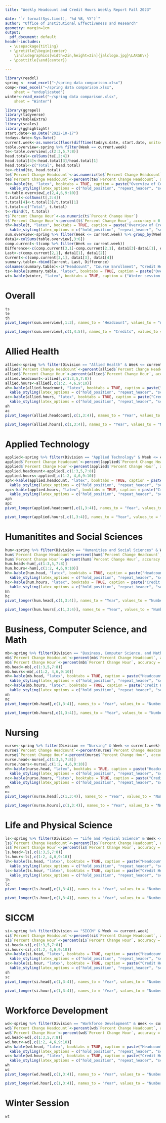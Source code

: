 ---
title: "Weekly Headcount and Credit Hours Weekly Report Fall 2023"

date: "`r format(Sys.time(), '%d %B, %Y')`"
author: "Office of Institutional Effectiveness and Research"
geometry: margin=1cm
output:
  pdf_document: default
header-includes:
  - \usepackage{titling}
  - \pretitle{\begin{center}
    \includegraphics[width=2in,height=2in]{jalclogo.jpg}\LARGE\\}
  - \posttitle{\end{center}}
  
---



```{r message=FALSE, warning=FALSE, include=FALSE}
library(readxl)
spring <- read_excel("~/spring data comparison.xlsx")
comp<-read_excel("~/spring data comparison.xlsx", 
    sheet = "unduplicated")
winter<-read_excel("~/spring data comparison.xlsx", 
    sheet = "Winter")
```

\newpage

```{r echo=FALSE, message=FALSE, warning=FALSE}
library(ggrepel)
library(tidyverse)
library(kableExtra)
library(scales)
library(gghighlight)
start.date<-as.Date("2022-10-17")
todays.date<-Sys.Date()
current.week<-as.numeric(floor(difftime(todays.date, start.date, units="weeks")))
table.overview<-spring %>% filter(Week == current.week)
te<-table.overview[,c(2:3,5,7:8)]
head.total<-colSums(te[,2:4])
head.total[4]<-head.total[3]/head.total[1]
head.total<-c("Total", head.total)
te<-rbind(te, head.total)
te$`Percent Change Headcount`<-as.numeric(te$`Percent Change Headcount`)
te$`Percent Change Headcount`<-percent(te$`Percent Change Headcount`, accuracy = 0.1)
te<-kable(te, "latex", booktabs = TRUE, caption = paste("Overview of Course Headcount (Duplicated) for all divisions for week", current.week, sep = " ")) %>%
  kable_styling(latex_options = c("hold_position", "repeat_header", "scale_down", "hold_position"))
t<-table.overview[,c(2,4,6,9:10)]
t.total<-colSums(t[,2:4])
t.total[4]<-t.total[3]/t.total[1]
t.total<-c("Total", t.total)
t<-rbind(t, t.total)
t$`Percent Change Hour`<-as.numeric(t$`Percent Change Hour`)
t$`Percent Change Hour`<-percent(t$`Percent Change Hour`, accuracy = 0.1)
th<-kable(t, "latex", booktabs = TRUE, caption = paste("Overview of Credit Hours for all divisions for week", current.week, sep = " ")) %>%
  kable_styling(latex_options = c("hold_position", "repeat_header", "scale_down", "hold_position"))
sum.overview<-spring %>% filter(Week <= current.week) %>% group_by(Week) %>% summarise(Headcount22 = sum(E22), Headcount23 = sum(E23), Hour22 = sum(H22), Hour23 = sum(H23))
data1<-colSums(table.overview[,3:6])
comp.current<-t(comp %>% filter(Week == current.week))
Difference<-c(comp.current[3,1]-comp.current[2,1], data1[3]-data1[1], data1[4]-data1[2])
Last<-c(comp.current[2,1], data1[1], data1[2])
Current<-c(comp.current[3,1], data1[3], data1[4])
summary.table<-rbind(Current, Last, Difference)
colnames(summary.table)<-c("Headcount", "Course Enrollment", "Credit Hours")
ts<-kable(summary.table, "latex", booktabs = TRUE, caption = paste("Overview of Total Headcount, Course Enrollment, and Credit Hours for Week", current.week, sep = " ")) %>% kable_styling(latex_options = c("hold_position", "repeat_header", "hold_position"))
wt<-kable(winter, "latex", booktabs = TRUE, caption = ("Winter session Course Enrollment and Credit Hours")) %>% kable_styling(latex_options = c("hold_position", "repeat_header", "hold_position"))
```



# Overall

```{r echo=FALSE, message=FALSE, warning=FALSE}
ts
te
th
pivot_longer(sum.overview[,1:3], names_to = "Headcount", values_to = "number", cols = Headcount22:Headcount23) %>% ggplot(aes(x=Week, y=number, col=Headcount)) + geom_point() + geom_line()+scale_x_continuous(breaks= seq(2,current.week, by=1)) + labs(title="Headcount Comparision Spring 2022 to Spring 2023") + labs(x="Week", y="Headcount")
```

```{r echo=FALSE, message=FALSE, warning=FALSE}
pivot_longer(sum.overview[,c(1,4:5)], names_to = "Credits", values_to = "number", cols = Hour22:Hour23) %>% ggplot(aes(x=Week, y=number, col=Credits)) + geom_point() + geom_line()+scale_x_continuous(breaks= seq(2,current.week, by=1)) + labs(title="Credit Hour Comparision Spring 2022 to Spring 2023") + labs(x="Week", y="Credit Hours")
```

\newpage

# Allied Health

```{r echo=FALSE, message=FALSE, warning=FALSE}
allied<-spring %>% filter(Division == "Allied Health" & Week <= current.week)
allied$`Percent Change Headcount`<-percent(allied$`Percent Change Headcount`, accuracy = 0.1)
allied$`Percent Change Hour`<-percent(allied$`Percent Change Hour`, accuracy = 0.1)
allied.headcount<-allied[,c(1:3,5,7:8)]
allied.hours<-allied[,c(1:2, 4,6,9:10)]
ah<-kable(allied.headcount, "latex", booktabs = TRUE, caption = paste("Headcount (Duplicated) of Allied Health for week", current.week, sep = " ")) %>%
  kable_styling(latex_options = c("hold_position", "repeat_header", "scale_down", "hold_position"))
ac<-kable(allied.hours, "latex", booktabs = TRUE, caption = paste("Credit Hours of Allied Health for week", current.week, sep = " ")) %>%
  kable_styling(latex_options = c("hold_position", "repeat_header", "scale_down", "hold_position"))
ah
ac
pivot_longer(allied.headcount[,c(1,3:4)], names_to = "Year", values_to = "Number", cols=E22:E23) %>% ggplot(aes(x=Week, y=Number, col=Year))+ geom_point() + geom_line()+scale_x_continuous(breaks= seq(2,current.week, by=1)) + labs(title="Headcount Comparision Spring 2022 to Spring 2023", subtitle = "Allied Health") + labs(x="Week", y="Headcount")
```

```{r echo=FALSE, message=FALSE, warning=FALSE}
pivot_longer(allied.hours[,c(1,3:4)], names_to = "Year", values_to = "Number", cols=H22:H23) %>% ggplot(aes(x=Week, y=Number, col=Year))+ geom_point() + geom_line()+scale_x_continuous(breaks= seq(2,current.week, by=1)) + labs(title="Credit Hour Comparision Spring 2022 to Spring 2023", subtitle = "Allied Health") + labs(x="Week", y="Credit Hours")
```



\newpage

# Applied Technology

```{r echo=FALSE, message=FALSE, warning=FALSE}
applied<-spring %>% filter(Division == "Applied Technology" & Week <= current.week)
applied$`Percent Change Headcount`<-percent(applied$`Percent Change Headcount`, accuracy = 0.1)
applied$`Percent Change Hour`<-percent(applied$`Percent Change Hour`, accuracy = 0.1)
applied.headcount<-applied[,c(1:3,5,7:8)]
applied.hours<-applied[,c(1:2, 4,6,9:10)]
aph<-kable(applied.headcount, "latex", booktabs = TRUE, caption = paste("Headcount (Duplicated) of Applied Technology for week", current.week, sep = " ")) %>%
  kable_styling(latex_options = c("hold_position", "repeat_header", "scale_down", "hold_position"))
apc<-kable(applied.hours, "latex", booktabs = TRUE, caption = paste("Credit Hours of Applied Technology for week", current.week, sep = " ")) %>%
  kable_styling(latex_options = c("hold_position", "repeat_header", "scale_down", "hold_position"))
aph
apc
pivot_longer(applied.headcount[,c(1,3:4)], names_to = "Year", values_to = "Number", cols=E22:E23) %>% ggplot(aes(x=Week, y=Number, col=Year))+ geom_point() + geom_line()+scale_x_continuous(breaks= seq(2,current.week, by=1)) + labs(title="Headcount Comparision Spring 2022 to Spring 2023", subtitle = "Applied Technology") + labs(x="Week", y="Headcount")
```

```{r echo=FALSE, message=FALSE, warning=FALSE}
pivot_longer(applied.hours[,c(1,3:4)], names_to = "Year", values_to = "Number", cols=H22:H23) %>% ggplot(aes(x=Week, y=Number, col=Year))+ geom_point() + geom_line()+scale_x_continuous(breaks= seq(2,current.week, by=1)) + labs(title="Credit Hour Comparision Spring 2022 to Spring 2023", subtitle = "Applied Technology") + labs(x="Week", y="Credit Hours")
```


\newpage

# Humanitites and Social Sciences

```{r echo=FALSE, message=FALSE, warning=FALSE}
hum<-spring %>% filter(Division == "Humanities and Social Sciences" & Week <= current.week)
hum$`Percent Change Headcount`<-percent(hum$`Percent Change Headcount`, accuracy = 0.1)
hum$`Percent Change Hour`<-percent(hum$`Percent Change Hour`, accuracy = 0.1)
hum.head<-hum[,c(1:3,5,7:8)]
hum.hours<-hum[,c(1:2, 4,6,9:10)]
hh<-kable(hum.head, "latex", booktabs = TRUE, caption = paste("Headcount (Duplicated) of Humanities and Social Sciences for week", current.week, sep = " ")) %>%
  kable_styling(latex_options = c("hold_position", "repeat_header", "scale_down", "hold_position"))
hc<-kable(hum.hours, "latex", booktabs = TRUE, caption = paste("Credit Hours of Humanities and Social Sciences for week", current.week, sep = " ")) %>%
  kable_styling(latex_options = c("hold_position", "repeat_header", "scale_down", "hold_position"))
hh
hc
pivot_longer(hum.head[,c(1,3:4)], names_to = "Year", values_to = "Number", cols=E22:E23) %>% ggplot(aes(x=Week, y=Number, col=Year))+ geom_point() + geom_line()+scale_x_continuous(breaks= seq(2,current.week, by=1)) + labs(title="Headcount Comparision Spring 2022 to Spring 2023", subtitle = "Humanities and Social Sciences") + labs(x="Week", y="Headcount")
```

```{r echo=FALSE, message=FALSE, warning=FALSE}
pivot_longer(hum.hours[,c(1,3:4)], names_to = "Year", values_to = "Number", cols=H22:H23) %>% ggplot(aes(x=Week, y=Number, col=Year))+ geom_point() + geom_line()+scale_x_continuous(breaks= seq(2,current.week, by=1)) + labs(title="Credit Hour Comparision Spring 2022 to Spring 2023", subtitle = "Humanities and Social Sciences") + labs(x="Week", y="Credit Hours")
```



\newpage

# Business, Computer Science, and Math

```{r echo=FALSE, message=FALSE, warning=FALSE}
mb<-spring %>% filter(Division == "Business, Computer Science, and Math" & Week <= current.week)
mb$`Percent Change Headcount`<-percent(mb$`Percent Change Headcount`, accuracy = 0.1)
mb$`Percent Change Hour`<-percent(mb$`Percent Change Hour`, accuracy = 0.1)
mb.head<-mb[,c(1:3,5,7:8)]
mb.hours<-mb[,c(1:2, 4,6,9:10)]
mh<-kable(mb.head, "latex", booktabs = TRUE, caption = paste("Headcount (Duplicated) of Business, Computer Science, and Math for week", current.week, sep = " ")) %>%
  kable_styling(latex_options = c("hold_position", "repeat_header", "scale_down", "hold_position"))
mc<-kable(mb.hours, "latex", booktabs = TRUE, caption = paste("Credit Hours of Business, Computer Science, and Math for week", current.week, sep = " ")) %>%
  kable_styling(latex_options = c("hold_position", "repeat_header", "scale_down", "hold_position"))
mh
mc
pivot_longer(mb.head[,c(1,3:4)], names_to = "Year", values_to = "Number", cols=E22:E23) %>% ggplot(aes(x=Week, y=Number, col=Year))+ geom_point() + geom_line()+scale_x_continuous(breaks= seq(2,current.week, by=1)) + labs(title="Headcount Comparision Spring 2022 to Spring 2023", subtitle = "Business, Computer Science, and Math") + labs(x="Week", y="Headcount")
```

```{r echo=FALSE, message=FALSE, warning=FALSE}
pivot_longer(mb.hours[,c(1,3:4)], names_to = "Year", values_to = "Number", cols=H22:H23) %>% ggplot(aes(x=Week, y=Number, col=Year))+ geom_point() + geom_line()+scale_x_continuous(breaks= seq(2,current.week, by=1)) + labs(title="Credit Hour Comparision Spring 2022 to Spring 2023", subtitle = "Business, Computer Science, and Math") + labs(x="Week", y="Credit Hours")
```


\newpage

# Nursing

```{r echo=FALSE, message=FALSE, warning=FALSE}
nurse<-spring %>% filter(Division == "Nursing" & Week <= current.week)
nurse$`Percent Change Headcount`<-percent(nurse$`Percent Change Headcount`, accuracy = 0.1)
nurse$`Percent Change Hour`<-percent(nurse$`Percent Change Hour`, accuracy = 0.1)
nurse.head<-nurse[,c(1:3,5,7:8)]
nurse.hours<-nurse[,c(1:2, 4,6,9:10)]
nh<-kable(nurse.head, "latex", booktabs = TRUE, caption = paste("Headcount (Duplicated) of Nursing for week", current.week, sep = " ")) %>%
  kable_styling(latex_options = c("hold_position", "repeat_header", "scale_down", "hold_position"))
nc<-kable(nurse.hours, "latex", booktabs = TRUE, caption = paste("Credit Hours of Nursing for week", current.week, sep = " ")) %>%
  kable_styling(latex_options = c("hold_position", "repeat_header", "scale_down", "hold_position"))
nh
nc
pivot_longer(nurse.head[,c(1,3:4)], names_to = "Year", values_to = "Number", cols=E22:E23) %>% ggplot(aes(x=Week, y=Number, col=Year))+ geom_point() + geom_line()+scale_x_continuous(breaks= seq(2,current.week, by=1)) + labs(title="Headcount Comparision Spring 2022 to Spring 2023", subtitle = "Nursing") + labs(x="Week", y="Headcount")
```

```{r echo=FALSE, message=FALSE, warning=FALSE}
pivot_longer(nurse.hours[,c(1,3:4)], names_to = "Year", values_to = "Number", cols=H22:H23) %>% ggplot(aes(x=Week, y=Number, col=Year))+ geom_point() + geom_line()+scale_x_continuous(breaks= seq(2,current.week, by=1)) + labs(title="Credit Hour Comparision Spring 2022 to Spring 2023", subtitle = "Nursing") + labs(x="Week", y="Credit Hours")
```



\newpage

# Life and Physical Science

```{r echo=FALSE, message=FALSE, warning=FALSE}
ls<-spring %>% filter(Division == "Life and Physical Science" & Week <= current.week)
ls$`Percent Change Headcount`<-percent(ls$`Percent Change Headcount`, accuracy = 0.1)
ls$`Percent Change Hour`<-percent(ls$`Percent Change Hour`, accuracy = 0.1)
ls.head<-ls[,c(1:3,5,7:8)]
ls.hour<-ls[,c(1:2, 4,6,9:10)]
lh<-kable(ls.head, "latex", booktabs = TRUE, caption = paste("Headcount (Duplicated) of Life and Physical Science for week", current.week, sep = " ")) %>%
  kable_styling(latex_options = c("hold_position", "repeat_header", "scale_down", "hold_position"))
lc<-kable(ls.hour, "latex", booktabs = TRUE, caption = paste("Credit Hours of Life and Physical Science for week", current.week, sep = " ")) %>%
  kable_styling(latex_options = c("hold_position", "repeat_header", "scale_down", "hold_position"))
lh
lc
pivot_longer(ls.head[,c(1,3:4)], names_to = "Year", values_to = "Number", cols=E22:E23) %>% ggplot(aes(x=Week, y=Number, col=Year))+ geom_point() + geom_line()+scale_x_continuous(breaks= seq(2,current.week, by=1)) + labs(title="Headcount Comparision Spring 2022 to Spring 2023", subtitle = "Life and Physical Science") + labs(x="Week", y="Headcount")
```

```{r echo=FALSE, message=FALSE, warning=FALSE}
pivot_longer(ls.hour[,c(1,3:4)], names_to = "Year", values_to = "Number", cols=H22:H23) %>% ggplot(aes(x=Week, y=Number, col=Year))+ geom_point() + geom_line()+scale_x_continuous(breaks= seq(2,current.week, by=1)) + labs(title="Credit Hour Comparision Spring 2022 to Spring 2023", subtitle = "Life and Physical Science") + labs(x="Week", y="Credit Hours")
```


\newpage

# SICCM

```{r echo=FALSE, message=FALSE, warning=FALSE}
si<-spring %>% filter(Division == "SICCM" & Week <= current.week)
si$`Percent Change Headcount`<-percent(si$`Percent Change Headcount`, accuracy = 0.1)
si$`Percent Change Hour`<-percent(si$`Percent Change Hour`, accuracy = 0.1)
si.head<-si[,c(1:3,5,7:8)]
si.hour<-si[,c(1:2, 4,6,9:10)]
sh<-kable(si.head, "latex", booktabs = TRUE, caption = paste("Headcount (Duplicated) of SICCM for week", current.week, sep = " ")) %>%
  kable_styling(latex_options = c("hold_position", "repeat_header", "scale_down", "hold_position"))
sc<-kable(si.hour, "latex", booktabs = TRUE, caption = paste("Credit Hours of SICCM for week", current.week, sep = " ")) %>%
  kable_styling(latex_options = c("hold_position", "repeat_header", "scale_down", "hold_position"))
sh
sc
pivot_longer(si.head[,c(1,3:4)], names_to = "Year", values_to = "Number", cols=E22:E23) %>% ggplot(aes(x=Week, y=Number, col=Year))+ geom_point() + geom_line()+scale_x_continuous(breaks= seq(2,current.week, by=1)) + labs(title="Headcount Comparision Spring 2022 to Spring 2023", subtitle = "SICCM") + labs(x="Week", y="Headcount")
```

```{r echo=FALSE, message=FALSE, warning=FALSE}
pivot_longer(si.hour[,c(1,3:4)], names_to = "Year", values_to = "Number", cols=H22:H23) %>% ggplot(aes(x=Week, y=Number, col=Year))+ geom_point() + geom_line()+scale_x_continuous(breaks= seq(2,current.week, by=1)) + labs(title="Credit Hour Comparision Spring 2022 to Spring 2023", subtitle = "SICCM") + labs(x="Week", y="Credit Hours")
```


\newpage

# Workforce Development

```{r echo=FALSE, message=FALSE, warning=FALSE}
wd<-spring %>% filter(Division == "Workforce Development" & Week <= current.week)
wd$`Percent Change Headcount`<-percent(wd$`Percent Change Headcount`, accuracy = 0.1)
wd$`Percent Change Hour`<-percent(wd$`Percent Change Hour`, accuracy = 0.1)
wd.head<-wd[,c(1:3,5,7:8)]
wd.hour<-wd[,c(1:2, 4,6,9:10)]
wh<-kable(wd.head, "latex", booktabs = TRUE, caption = paste("Headcount (Duplicated) of Workforce Development for week", current.week, sep = " ")) %>%
  kable_styling(latex_options = c("hold_position", "repeat_header", "scale_down", "hold_position"))
wc<-kable(wd.hour, "latex", booktabs = TRUE, caption = paste("Credit Hours of Workforce Development for week", current.week, sep = " ")) %>%
  kable_styling(latex_options = c("hold_position", "repeat_header", "scale_down", "hold_position"))
wh
wc
pivot_longer(wd.head[,c(1,3:4)], names_to = "Year", values_to = "Number", cols=E22:E23) %>% ggplot(aes(x=Week, y=Number, col=Year))+ geom_point() + geom_line()+scale_x_continuous(breaks= seq(2,current.week, by=1)) + labs(title="Headcount Comparision Spring 2022 to Spring 2023", subtitle = "Workforce Development") + labs(x="Week", y="Headcount")
```

```{r echo=FALSE, message=FALSE, warning=FALSE}
pivot_longer(wd.hour[,c(1,3:4)], names_to = "Year", values_to = "Number", cols=H22:H23) %>% ggplot(aes(x=Week, y=Number, col=Year))+ geom_point() + geom_line()+scale_x_continuous(breaks= seq(2,current.week, by=1)) + labs(title="Credit Hour Comparision Spring 2022 to Spring 2023", subtitle = "Workforce Development") + labs(x="Week", y="Credit Hours")
```


\newpage


# Winter Session

```{r echo=FALSE, message=FALSE, warning=FALSE}
wt
```

